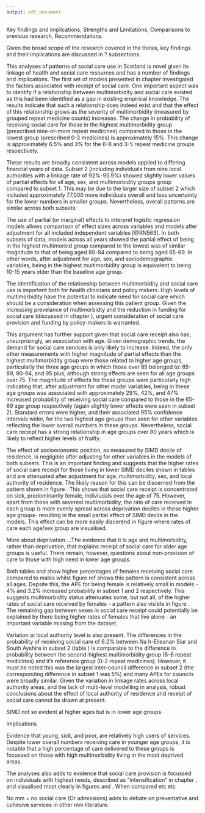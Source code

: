 ```yaml
---
output: pdf_document
---
```


\chapter{Discussion}\label{ch:discussion}
\thispagestyle{empty}

Key findings and implications, Strengths and Limitations, Comparisons to previous research, Recommendations.

\section{Key Findings and Implications}\label{sec:key-finds}

Given the broad scope of the research covered in the thesis, key findings and their implications are discussed in ? subsections. 

\subsection{Patterns in receipt of social care}\label{subsec:mm-sc-kfinds}

This analyses of patterns of social care use in Scotland is novel given its linkage of health and social care resources and has a number of findings and implications. The first set of models presented in chapter \ref{ch:res2} investigated the factors associated with receipt of social care. One important aspect was to identify if a relationship between multimorbidity and social care existed as this had been identified as a gap in existing empirical knowledge. The results indicate that such a relationship does indeed exist and that the effect of this relationship grows as the severity of multimorbidity (measured by grouped repeat medicine counts) increases. The change in probability of receiving social care for those in the highest multimorbidity group (prescribed nine-or-more repeat medicines) compared to those in the lowest group (prescribed 0-2 medicines) is approximately 15%. This change is approximately 6.5% and 3% for the 6-8 and 3-5 repeat medicine groups respectively.  

These results are broadly consistent across models applied to differing financial years of data. Subset 2 (including individuals from nine local authorities with a linkage rate of 92%-95.9%) showed slightly lower values of partial effects for all age, sex, and multimorbidity groups group compared to subset 1. This may be due to the larger size of subset 2 which included approximately 77,000 more individuals overall and less uncertainty for the lower numbers in smaller groups. Nevertheless, overall patterns are similar across both subsets. 

The use of partial (or marginal) effects to interpret logistic regression models allows comparison of effect sizes across variables and models after adjustment for all included independent variables [@RN563]. In both subsets of data, models across all years showed the partial effect of being in the highest multimorbid group compared to the lowest was of similar magnitude to that of being aged 80-84 compared to being aged 65-69. In other words, after adjustment for age, sex, and sociodemographic variables, being in the highest multimorbidity group is equivalent to being 10-15 years older than the baseline age group. 

The identification of the relationship between multimorbidity and social care use is important both for health clinicians and policy makers. High levels of multimorbidity have the potential to indicate need for social care which should be a consideration when assessing this patient group. Given the increasing prevelance of multimorbidty and the reduction in funding for social care (discussed in chapter \ref{ch:lit-review}), urgent consideration of social care provision and funding by policy-makers is warranted. 

This argument has further support given that social care receipt also has, unsurprisingly, an association with age. Given demographic trends, the demand for social care services is only likely to increase. Indeed, the only other measurements with higher magnitude of partial effects than the highest multimorbidity group were those related to higher age groups, particularly the three age groups in which those over 85 belonged to: 85-89, 90-94, and 95 plus, although strong effects are seen for all age groups over 75. The magnitude of effects for these groups were particularly high indicating that, after adjustment for other model variables, being in these age groups was associated with approximately 29%, 42%, and 47% increased probability of receiving social care compared to those in the 65-69 age group respectively (again slightly lower effects were seen in subset 2). Standard errors were higher, and their associated 95% confidence intervals wider, for the two highest age groups than seen for other variables reflecting the lower overall numbers in these groups. Nevertheless, social care receipt has a strong relationship in age groups over 80 years which is likely to reflect higher levels of frailty. 

The effect of socioeconomic position, as measured by SIMD decile of residence, is negligible after adjusting for other variables in the models of both subsets. This is an important finding and suggests that the higher rates of social care receipt for those living in lower SIMD deciles shown in tables \ref{tab:res2-chars1516} and \ref{tab:res2-2-chars1516} are attenuated after adjustment for age, multimorbidity, sex, and local authority of residence. The likely reason for this can be discerned from the pattern shown in figure \textbf{NEW FIGURE}. This shows that social care receipt is concentrated on sick, predominantly female, indiviudals over the age of 75. However, apart from those with severest multimorbidity, the rate of care received in each group is more evenly spread across deprivation deciles in these higher age groups- resulting in the small partial effect of SIMD decile in the models. This effect can be more easily discerend in figure \textbf{NEW FIGURE} where rates of care \emph{within} each age/sex group are visualised.

More about deprivation....The evidence that it is age and multimorbidity, rather than deprivation, that explains receipt of social care for older age groups is useful. There remain, however, questions about non-provision of care to those with high need in lower age groups. 

Both tables \ref{tab:res2-chars1516} and \ref{tab:res2-2-chars1516} show higher percentages of females receiving social care compared to males whilst figure ref shows this pattern is consistent across all ages. Depsite this, the APE for being female is relatively small in models - 4% and 3.2% increased probability in subset 1 and 2 respectively. This suggests multimorbidity status attenuates some, but not all, of the higher rates of social care received by females - a pattern also visible in figure \textbf{NEW FIGURE}. The remaining gap between sexes in social care receipt could potentially be explained by there being higher rates of females that live alone - an important variable missing from the dataset. 

Variation at local authority level is also present. The differences in the probability of receiving social care of 6.2% between Na h-Eileanan Siar and South Ayshire in subset 2 (table \ref{tab:res2-model2-APE}) is comparable to the difference in probability between the second-highest multimorbidity group (6-8 repeat medicines) and it's reference group (0-2 repeat medicines). However, it must be noted this was the largest inter-council difference in subset 2 (the corresponding difference in subset 1 was 5%) and many APEs for councils were broadly similar. Given the variation in linkage rates across local authority areas, and the lack of multi-level modelling in analysis, robust conclusions about the effect of local authority of residence and receipt of social care cannot be drawn at present.  

 

SIMD not so evident at higher ages but is in lower age groups. 

Implications

Evidence that young, sick, and poor, are relatively high users of services. Despite lower overall numbers receiving care in younger age groups, it is notable that a high percentage of care delivered to these groups is focussed on those with high multimorbidity living in the most deprived areas.

\subsection{Patterns in unplanned hospital admissions}

\begin{itemize}[noitemsep]
\item Overall smaller magnitude of effects
\item High MM largest magnitude effect. Linear effect through groups
\item Age not as big a driver as SC
\item SC + USC drive admission. Likely means people with high needs use large amounts of \emph{all} services. 
\item Link to "intensification" of SC in lit review. Numbers now so small, can't assess if protective effect for those with less need.
\end{itemize}



\subsection{Health and social care integration}

The analyses also adds to evidence that social care provision is focussed on individuals with highest needs, described as "intensification" in chapter \ref{ch:lit-rv}, and visualised most clearly in figures \textbf{NEW FIGURE} and \textbf{NEW FIGURE}. When compared etc etc 

No mm = no social care (Or admissions) adds to debate on preventative and cohesive services in other mm literature.

\begin{itemize}[noitemsep]
\item MM effect on SC raises important message for policymakers. 
\item Strong argument for universal PC is that it improves access and therefore chance to prevent ill health etc [@RN599, 7]. (although ICL still present)
\item Social care is not universal therefore has poorer access therefore any hope of preventative care is unlikely
\item *If* care was broadend - would need an accurate measure of *need* How should this be defined? How should care be allocted due to it?
\end{itemize}
\subsection{Renfrewshire}
\begin{itemize}[noitemsep]
\item Brief overview of discussion from chapter
\item Also discuss implicit finding that finite number of places for social care in Renfrew. Allocation according to \emph{resource} not \emph{need}. 
\item heatmaps show distribution of users of social care and admission are different. Important if social care is seen as preventer of admission.
\item Medicines decent measure of MM. Clear effects on SC and admissions
\item SIMD effect of MM reduces with age
\end{itemize}

\subsection{Social Care data}\label{sec:disc-sc-data}

\begin{itemize}[noitemsep]
\item Discuss quality and collection of SCS (place this nationally/internationally). Is there good sc data anywhere???
\item What is good/bad - What have I learned?
\item Consider quantifying home care \emph{plus} alarm/telecare users
\end{itemize}

\subsection{Linked Administrative Data Research}\label{sec:disc-admin-data}

\begin{itemize}[noitemsep]
\item Discuss process of obtaining and analysing linked data. Potentially useful for sg and others
\item Timeframe!! Probabaly not a good idea to try this for a PhD given timelines
\item Safe Haven. SDC and software upgrades
\item Suprevisors need to get used to appraising work *in* safe haven. 600 + outputs SDC. Also means format of how to appraise needs agreed. html??
\item Good things???
\item Point to move to re-use data rather than obtain-and-destroy approach
\end{itemize}

\section{Comparisons to previous research}
\begin{itemize}[noitemsep]
\item Bardsley and SR of H \& SC studies
\item Kent economic paper
\item MM stuff
\item medicine counts as MM - Brilleman and Salisbury
\item Narrowing of gap in medicines as age increases mirrors Barnett figure 2
\item Prescription counts similar to Guthrie and McCowan
\end{itemize}

\section{Strengths and Limitations}

\subsection{Strengths}
\begin{itemize}[noitemsep]
\item Large, population sized linkage
\item Marginal effects
\end{itemize}

\subsection{Limitations}
\begin{itemize}[noitemsep]
\item Not really assessed Access to social care (mention time constraint?)
\item Census week for home care. Compare 2013/14 and later years in table 5.1
\item Linkage of SCS not consistent - difficult to make broad comparisons. Attempted to offset by subsetting. Home care stable though falling in SCS - why?
\item No measure for living alone
\item MM measure not validated - limited due to lack of access to PC data, Also means cannot address important MM questions as laid by AMS e.g. "Which clusters result in the greatest healthcare utilisation and greatest cost?"
\end{itemize}

\section{Recommended future actions and research}

\subsection{Future research}
\begin{itemize}[noitemsep]
\item Measure \emph{Longitudinal} changes in social care and impact on admission/usc
\item Break down SC data - home care/telecare influence on outcomes
\item Utilise USC data better - include A \& E, NHS24 etc etc
\item Check post-doc list
\item Mortality
\item Further investigate medicines as measure of MM - try chapter counts [@RN228] or continuous rather than categorical
\end{itemize}

\subsection{A good title}
\begin{itemize}[noitemsep]
\item Broaden timeframe of SCS collection
\item Support LAs to provide either CHI or easily provide all ID data for linkage
\item Better access to Primary Care data for MM research
\end{itemize}




